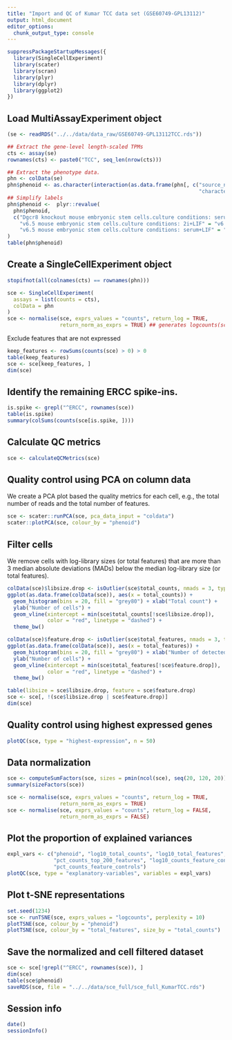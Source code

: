 ```yaml
---
title: "Import and QC of Kumar TCC data set (GSE60749-GPL13112)"
output: html_document
editor_options: 
  chunk_output_type: console
---
```


```r
suppressPackageStartupMessages({
  library(SingleCellExperiment)
  library(scater)
  library(scran)
  library(plyr)
  library(dplyr)
  library(ggplot2)
})
```

## Load MultiAssayExperiment object

```r
(se <- readRDS("../../data/data_raw/GSE60749-GPL13112TCC.rds"))

## Extract the gene-level length-scaled TPMs
cts <- assay(se)
rownames(cts) <- paste0("TCC", seq_len(nrow(cts)))

## Extract the phenotype data.
phn <- colData(se)
phn$phenoid <- as.character(interaction(as.data.frame(phn[, c("source_name_ch1",
                                                              "characteristics_ch1.1")])))
## Simplify labels
phn$phenoid <-  plyr::revalue(
  phn$phenoid, 
  c("Dgcr8 knockout mouse embryonic stem cells.culture conditions: serum+LIF" = "Dgcr8 knockout mouse serum+LIF", 
    "v6.5 mouse embryonic stem cells.culture conditions: 2i+LIF" = "v6.5 mouse 2i+LIF",
    "v6.5 mouse embryonic stem cells.culture conditions: serum+LIF" = "v6.5 mouse serum+LIF")
)
table(phn$phenoid)
```

## Create a SingleCellExperiment object

```r
stopifnot(all(colnames(cts) == rownames(phn)))

sce <- SingleCellExperiment(
  assays = list(counts = cts), 
  colData = phn
)
sce <- normalise(sce, exprs_values = "counts", return_log = TRUE, 
                 return_norm_as_exprs = TRUE) ## generates logcounts(sce)
```

Exclude features that are not expressed

```r
keep_features <- rowSums(counts(sce) > 0) > 0
table(keep_features)
sce <- sce[keep_features, ]
dim(sce)
```

## Identify the remaining ERCC spike-ins.

```r
is.spike <- grepl("^ERCC", rownames(sce))
table(is.spike)
summary(colSums(counts(sce[is.spike, ])))
```

## Calculate QC metrics

```r
sce <- calculateQCMetrics(sce)
```

## Quality control using PCA on column data

We create a PCA plot based the quality metrics for each cell, e.g., the total
number of reads and the total number of features.

```r
sce <- scater::runPCA(sce, pca_data_input = "coldata")
scater::plotPCA(sce, colour_by = "phenoid")
```

## Filter cells

We remove cells with log-library sizes (or total features) that are more than 3
median absolute deviations (MADs) below the median log-library size (or total
features).

```r
colData(sce)$libsize.drop <- isOutlier(sce$total_counts, nmads = 3, type = "lower", log = TRUE)
ggplot(as.data.frame(colData(sce)), aes(x = total_counts)) + 
  geom_histogram(bins = 20, fill = "grey80") + xlab("Total count") + 
  ylab("Number of cells") + 
  geom_vline(xintercept = min(sce$total_counts[!sce$libsize.drop]), 
             color = "red", linetype = "dashed") + 
  theme_bw()

colData(sce)$feature.drop <- isOutlier(sce$total_features, nmads = 3, type = "lower", log = TRUE)
ggplot(as.data.frame(colData(sce)), aes(x = total_features)) + 
  geom_histogram(bins = 20, fill = "grey80") + xlab("Number of detected features") + 
  ylab("Number of cells") + 
  geom_vline(xintercept = min(sce$total_features[!sce$feature.drop]), 
             color = "red", linetype = "dashed") + 
  theme_bw()
```

```r
table(libsize = sce$libsize.drop, feature = sce$feature.drop)
sce <- sce[, !(sce$libsize.drop | sce$feature.drop)]
dim(sce)
```

## Quality control using highest expressed genes

```r
plotQC(sce, type = "highest-expression", n = 50)
```

## Data normalization

```r
sce <- computeSumFactors(sce, sizes = pmin(ncol(sce), seq(20, 120, 20)), min.mean = 0.1)
summary(sizeFactors(sce))
```

```r
sce <- normalise(sce, exprs_values = "counts", return_log = TRUE, 
                 return_norm_as_exprs = TRUE)
sce <- normalise(sce, exprs_values = "counts", return_log = FALSE, 
                 return_norm_as_exprs = FALSE)
```

## Plot the proportion of explained variances

```r
expl_vars <- c("phenoid", "log10_total_counts", "log10_total_features", "pct_dropout",
               "pct_counts_top_200_features", "log10_counts_feature_controls",
               "pct_counts_feature_controls")
plotQC(sce, type = "explanatory-variables", variables = expl_vars)
```

## Plot t-SNE representations

```r
set.seed(1234)
sce <- runTSNE(sce, exprs_values = "logcounts", perplexity = 10)
plotTSNE(sce, colour_by = "phenoid")
plotTSNE(sce, colour_by = "total_features", size_by = "total_counts")
```

## Save the normalized and cell filtered dataset

```r
sce <- sce[!grepl("^ERCC", rownames(sce)), ]
dim(sce)
table(sce$phenoid)
saveRDS(sce, file = "../../data/sce_full/sce_full_KumarTCC.rds")
```

## Session info

```r
date()
sessionInfo()
```

